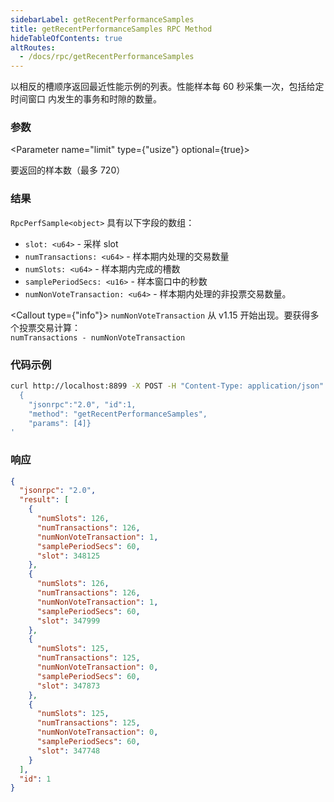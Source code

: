 ```yaml
---
sidebarLabel: getRecentPerformanceSamples
title: getRecentPerformanceSamples RPC Method
hideTableOfContents: true
altRoutes:
  - /docs/rpc/getRecentPerformanceSamples
---
```


以相反的槽顺序返回最近性能示例的列表。性能样本每 60 秒采集一次，包括给定时间窗口
内发生的事务和时隙的数量。

<DocSideBySide>

<DocLeftSide>

### 参数

<Parameter name="limit" type={"usize"} optional={true}>

要返回的样本数（最多 720）

</Parameter>

### 结果

`RpcPerfSample<object>` 具有以下字段的数组：

- `slot: <u64>` - 采样 slot
- `numTransactions: <u64>` - 样本期内处理的交易数量
- `numSlots: <u64>` - 样本期内完成的槽数
- `samplePeriodSecs: <u16>` - 样本窗口中的秒数
- `numNonVoteTransaction: <u64>` - 样本期内处理的非投票交易数量。

<Callout type={"info"}>
  `numNonVoteTransaction` 从 v1.15 开始出现。要获得多个投票交易计算：
  <br />
  `numTransactions - numNonVoteTransaction`
</Callout>

</DocLeftSide>

<DocRightSide>

### 代码示例

```bash
curl http://localhost:8899 -X POST -H "Content-Type: application/json" -d '
  {
    "jsonrpc":"2.0", "id":1,
    "method": "getRecentPerformanceSamples",
    "params": [4]}
'
```

### 响应

```json
{
  "jsonrpc": "2.0",
  "result": [
    {
      "numSlots": 126,
      "numTransactions": 126,
      "numNonVoteTransaction": 1,
      "samplePeriodSecs": 60,
      "slot": 348125
    },
    {
      "numSlots": 126,
      "numTransactions": 126,
      "numNonVoteTransaction": 1,
      "samplePeriodSecs": 60,
      "slot": 347999
    },
    {
      "numSlots": 125,
      "numTransactions": 125,
      "numNonVoteTransaction": 0,
      "samplePeriodSecs": 60,
      "slot": 347873
    },
    {
      "numSlots": 125,
      "numTransactions": 125,
      "numNonVoteTransaction": 0,
      "samplePeriodSecs": 60,
      "slot": 347748
    }
  ],
  "id": 1
}
```

</DocRightSide>
</DocSideBySide>
